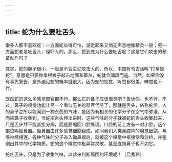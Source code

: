 ```yaml
---
---
---
```

title: 蛇为什么要吐舌头
---




很多人都不喜欢蛇：一方面蛇长得可怕，游走起来又悄无声息地像精灵一般；另一方面蛇老是吐舌头，怪吓人的。那么，蛇到底为什么要吐舌呢？这是它们攻击的预备动作吗？

其实，蛇的胆子很小，一般是不会主动攻击人的。所以，中国有句古话叫“打草惊蛇”，意思是只要你拿根棒子敲击地面和草丛，蛇就会闻风而逃。当然，如果你没有事先警告，意外遇见蛇的概率就很大，因为蛇的视觉、听觉都很差，味觉也不行。



既然蛇的这么多感觉器官都不行，那么它的鼻子应该很灵吧？告诉你，也不行。不过，鼻子的嗅觉功能让另一个看似无关的器官代劳了，那就是舌头，俗称蛇信。人的鼻子之所以能闻到一种东西的气味，是因为有相关的化学分子在空气中弥漫，从而被鼻子收集到。当蛇把舌头伸出来时，这些气味的分子就被蛇的舌头收集起来，只是舌头并不能直接分辨，而是要缩回口腔处理。口腔的前上方有一对小腔，这个部位叫锄鼻器。锄鼻器由许多感觉细胞组成，如同我们人类鼻腔中的嗅觉细胞，与嗅神经相连。各种气味的分子进入锄鼻器后，就被这个嗅觉中枢接受和分析，并鉴别出其中的化学物质。蛇的这个嗅觉中枢异常灵敏，甚至连狗鼻子也不如它。

蛇吐舌头，只是为了收集气味，以此来判断周围的环境呢！（吕秀玲）